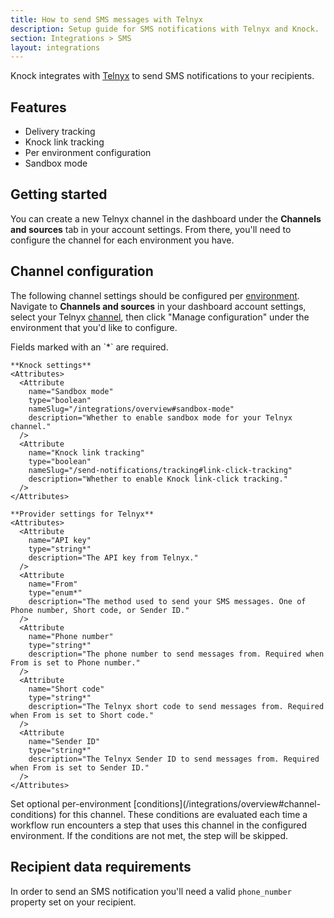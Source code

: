 ```yaml
---
title: How to send SMS messages with Telnyx
description: Setup guide for SMS notifications with Telnyx and Knock.
section: Integrations > SMS
layout: integrations
---
```


Knock integrates with <a href="https://telnyx.com/" target="_blank">Telnyx</a> to send SMS notifications to your recipients.

## Features

- Delivery tracking
- Knock link tracking
- Per environment configuration
- Sandbox mode

## Getting started

You can create a new Telnyx channel in the dashboard under the **Channels and sources** tab in your account settings. From there, you'll need to configure the channel for each environment you have.

## Channel configuration

The following channel settings should be configured per [environment](/concepts/environments). Navigate to **Channels and sources** in your dashboard account settings, select your Telnyx [channel](/concepts/channels), then click "Manage configuration" under the environment that you'd like to configure.

<AccordionGroup>
  <Accordion title="Settings">
    Fields marked with an `*` are required.
    
    **Knock settings**
    <Attributes>
      <Attribute
        name="Sandbox mode"
        type="boolean"
        nameSlug="/integrations/overview#sandbox-mode"
        description="Whether to enable sandbox mode for your Telnyx channel."
      />
      <Attribute
        name="Knock link tracking"
        type="boolean"
        nameSlug="/send-notifications/tracking#link-click-tracking"
        description="Whether to enable Knock link-click tracking."
      />
    </Attributes>

    **Provider settings for Telnyx**
    <Attributes>
      <Attribute
        name="API key"
        type="string*"
        description="The API key from Telnyx."
      />
      <Attribute
        name="From"
        type="enum*"
        description="The method used to send your SMS messages. One of Phone number, Short code, or Sender ID."
      />
      <Attribute
        name="Phone number"
        type="string*"
        description="The phone number to send messages from. Required when From is set to Phone number."
      />
      <Attribute
        name="Short code"
        type="string*"
        description="The Telnyx short code to send messages from. Required when From is set to Short code."
      />
      <Attribute
        name="Sender ID"
        type="string*"
        description="The Telnyx Sender ID to send messages from. Required when From is set to Sender ID."
      />
    </Attributes>

  </Accordion>
  <Accordion title="Conditions">
    Set optional per-environment [conditions](/integrations/overview#channel-conditions) for this channel. These conditions are evaluated each time a workflow run encounters a step that uses this channel in the configured environment. If the conditions are not met, the step will be skipped.
  </Accordion>
</AccordionGroup>

## Recipient data requirements

In order to send an SMS notification you'll need a valid `phone_number` property set on your recipient.
